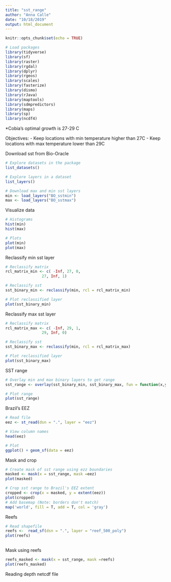 ```yaml
---
title: "sst_range"
author: "Anna Calle"
date: "10/18/2019"
output: html_document
---
```


```r
knitr::opts_chunk$set(echo = TRUE)
```

```r
# Load packages
library(tidyverse)
library(sf)
library(raster)
library(rgdal)
library(dplyr)
library(rgeos)
library(scales)
library(fasterize)
library(dismo)
library(rJava)
library(maptools)
library(sdmpredictors)
library(maps)
library(sp)
library(ncdf4)
```

*Cobia's optimal growth is 27-29 C

Objectives:
- Keep locations with min temperature higher than 27C
- Keep locations with max temperature lower than 29C

Download sst from Bio-Oracle
```r
# Explore datasets in the package 
list_datasets() 

# Explore layers in a dataset 
list_layers() 

# Download max and min sst layers
min <- load_layers("BO_sstmin")
max <- load_layers("BO_sstmax")
```
Visualize data
```r
# Histograms
hist(min)
hist(max)

# Plots
plot(min)
plot(max)
```

Reclassify min sst layer
```r
# Reclassify matrix
rcl_matrix_min <- c( -Inf, 27, 0,
                27, Inf, 1)

# Reclassify sst
sst_binary_min <- reclassify(min, rcl = rcl_matrix_min)

# Plot reclassified layer
plot(sst_binary_min)
```
Reclassify max sst layer
```r
# Reclassify matrix
rcl_matrix_max <- c( -Inf, 29, 1,
                29, Inf, 0)

# Reclassify sst
sst_binary_max <- reclassify(min, rcl = rcl_matrix_max)

# Plot reclassified layer
plot(sst_binary_max)
```

SST range
```r
# Overlay min and max binary layers to get range
sst_range <- overlay(sst_binary_min, sst_binary_max, fun = function(x,y){x+y})

# Plot range
plot(sst_range)

```

Brazil's EEZ
```r
# Read file
eez <- st_read(dsn = ".", layer = "eez")

# View column names
head(eez)

# Plot
ggplot() + geom_sf(data = eez)
```


Mask and crop 
```r
# Create mask of sst range using ezz boundaries
masked <- mask(x = sst_range, mask =eez)
plot(masked)

# Crop sst range to Brazil's EEZ extent
cropped <- crop(x = masked, y = extent(eez))
plot(cropped)
# Add basemap (Note: borders don't match)
map('world', fill = T, add = T, col = 'gray')
```

Reefs
```r
# Read shapefile
reefs <-  read_sf(dsn = ".", layer = "reef_500_poly")
plot(reefs)
  
```

Mask using reefs
```r
reefs_masked <- mask(x = sst_range, mask =reefs)
plot(reefs_masked)
```



Reading depth netcdf file
```r




```





